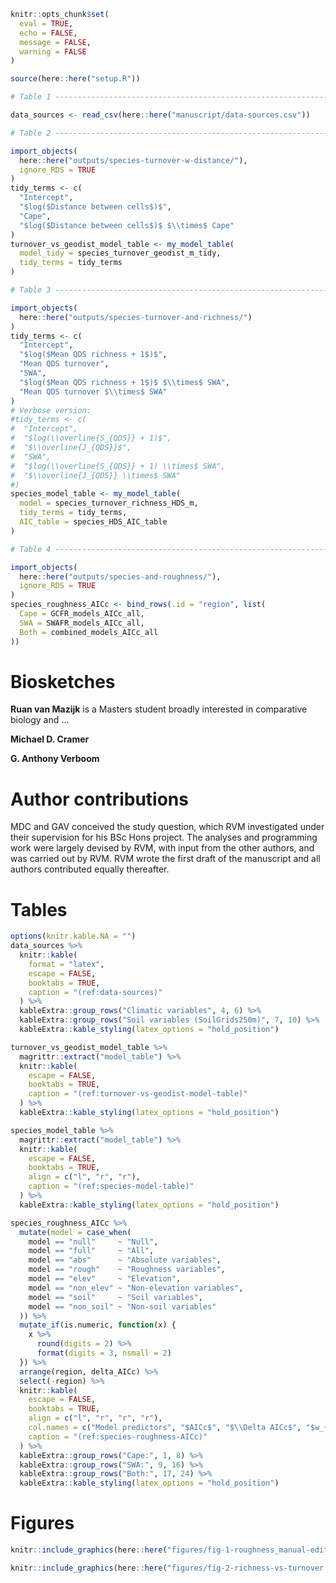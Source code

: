 <!--After-body content (Biosketches, Author contributions, Tables, Figures)-->

```r
knitr::opts_chunk$set(
  eval = TRUE,
  echo = FALSE,
  message = FALSE,
  warning = FALSE
)
```

```r

source(here::here("setup.R"))

# Table 1 ----------------------------------------------------------------------

data_sources <- read_csv(here::here("manuscript/data-sources.csv"))

# Table 2 ----------------------------------------------------------------------

import_objects(
  here::here("outputs/species-turnover-w-distance/"),
  ignore_RDS = TRUE
)
tidy_terms <- c(
  "Intercept",
  "$log($Distance between cells$)$",
  "Cape",
  "$log($Distance between cells$)$ $\\times$ Cape"
)
turnover_vs_geodist_model_table <- my_model_table(
  model_tidy = species_turnover_geodist_m_tidy,
  tidy_terms = tidy_terms
)

# Table 3 ----------------------------------------------------------------------

import_objects(
  here::here("outputs/species-turnover-and-richness/")
)
tidy_terms <- c(
  "Intercept",
  "$log($Mean QDS richness + 1$)$",
  "Mean QDS turnover",
  "SWA",
  "$log($Mean QDS richness + 1$)$ $\\times$ SWA",
  "Mean QDS turnover $\\times$ SWA"
)
# Verbose version:
#tidy_terms <- c(
#  "Intercept",
#  "$log(\\overline{S_{QDS}} + 1)$",
#  "$\\overline{J_{QDS}}$",
#  "SWA",
#  "$log(\\overline{S_{QDS}} + 1) \\times$ SWA",
#  "$\\overline{J_{QDS}} \\times$ SWA"
#)
species_model_table <- my_model_table(
  model = species_turnover_richness_HDS_m,
  tidy_terms = tidy_terms,
  AIC_table = species_HDS_AIC_table
)

# Table 4 ----------------------------------------------------------------------

import_objects(
  here::here("outputs/species-and-roughness/"),
  ignore_RDS = TRUE
)
species_roughness_AICc <- bind_rows(.id = "region", list(
  Cape = GCFR_models_AICc_all,
  SWA = SWAFR_models_AICc_all,
  Both = combined_models_AICc_all
))

```

\break

# Biosketches {-}

**Ruan van Mazijk** is a Masters student broadly interested in comparative biology and ...<!--TODO: finish-->

**Michael D. Cramer** <!--TODO-->

**G. Anthony Verboom** <!--TODO-->

# Author contributions {-}

MDC and GAV conceived the study question, which RVM investigated under their supervision for his BSc Hons project. The analyses and programming work were largely devised by RVM, with input from the other authors, and was carried out by RVM. RVM wrote the first draft of the manuscript and all authors contributed equally thereafter.

\break

# Tables {-}

```r
options(knitr.kable.NA = "")
data_sources %>%
  knitr::kable(
    format = "latex",
    escape = FALSE,
    booktabs = TRUE,
    caption = "(ref:data-sources)"
  ) %>%
  kableExtra::group_rows("Climatic variables", 4, 6) %>%
  kableExtra::group_rows("Soil variables (SoilGrids250m)", 7, 10) %>%
  kableExtra::kable_styling(latex_options = "hold_position")
```

```r
turnover_vs_geodist_model_table %>%
  magrittr::extract("model_table") %>%
  knitr::kable(
    escape = FALSE,
    booktabs = TRUE,
    caption = "(ref:turnover-vs-geodist-model-table)"
  ) %>%
  kableExtra::kable_styling(latex_options = "hold_position")
```

```r
species_model_table %>%
  magrittr::extract("model_table") %>%
  knitr::kable(
    escape = FALSE,
    booktabs = TRUE,
    align = c("l", "r", "r"),
    caption = "(ref:species-model-table)"
  ) %>%
  kableExtra::kable_styling(latex_options = "hold_position")
```

<!--
NOTE: do I need this? Maybe as supplementary?

```r
out <- my_model_table(
  model = species_turnover_richness_3QDS_m,
  tidy_terms = tidy_terms,  # from previous chunk
  AIC_table = species_3QDS_AIC_table
)
out %>%
  magrittr::extract("model_table") %>%
  knitr::kable(
    escape = FALSE,
    booktabs = TRUE,
    align = c("l", "r", "r"),
    caption = "(ref:species-model-table-3QDS)"
  ) %>%
  kableExtra::kable_styling(latex_options = "hold_position")
```

(ref:species-model-table-3QDS) Estimated coefficients and significances ($P$-value) following multiple linear regression of 3QDS species richness ($S_{3QDS}$) against the mean QDS richness ($\overline{S_{QDS}}$) ($log(x + 1)$-transformed) and turnover ($\overline{J_{QDS}}$, as Jaccards distance) within a given HDS, of the form in Equation \@ref(eq:S-HDS-formula).
The Cape was fit as the baseline, hence the SWA represents the categorical term here.
These models were better fitting than similar models without region categories ($\Delta AIC =$ `r out$deltaAIC`).
Note, this model does not represent those curves plot in Figures \@ref(fig:richness-vs-turnover)B,C and \@ref(fig:richness-vs-turnover-3QDS) (there, the curves are from simple linear regressions of the variables in each panel, separated by region).

-->

```r
species_roughness_AICc %>%
  mutate(model = case_when(
    model == "null"     ~ "Null",
    model == "full"     ~ "All",
    model == "abs"      ~ "Absolute variables",
    model == "rough"    ~ "Roughness variables",
    model == "elev"     ~ "Elevation",
    model == "non_elev" ~ "Non-elevation variables",
    model == "soil"     ~ "Soil variables",
    model == "non_soil" ~ "Non-soil variables"
  )) %>%
  mutate_if(is.numeric, function(x) {
    x %>%
      round(digits = 2) %>%
      format(digits = 3, nsmall = 2)
  }) %>%
  arrange(region, delta_AICc) %>%
  select(-region) %>%
  knitr::kable(
    escape = FALSE,
    booktabs = TRUE,
    align = c("l", "r", "r", "r"),
    col.names = c("Model predictors", "$AICc$", "$\\Delta AICc$", "$w_{AICc}$"),
    caption = "(ref:species-roughness-AICc)"
  ) %>%
  kableExtra::group_rows("Cape:", 1, 8) %>%
  kableExtra::group_rows("SWA:", 9, 16) %>%
  kableExtra::group_rows("Both:", 17, 24) %>%
  kableExtra::kable_styling(latex_options = "hold_position")
```

\break

# Figures {-}

```r
knitr::include_graphics(here::here("figures/fig-1-roughness_manual-edit4.png"))
```

```r
knitr::include_graphics(here::here("figures/fig-2-richness-vs-turnover.png"))
```
